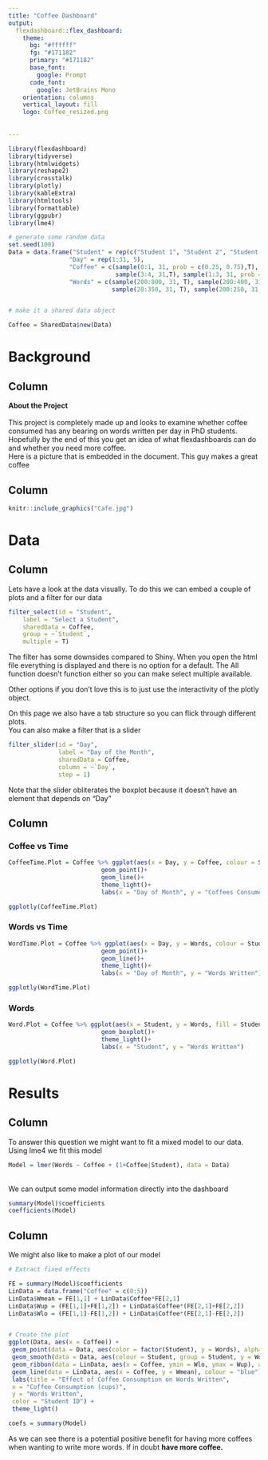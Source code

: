 ---
title: "Coffee Dashboard"
output: 
  flexdashboard::flex_dashboard:
    theme:
      bg: "#ffffff"
      fg: "#171182" 
      primary: "#171182"
      base_font:
        google: Prompt
      code_font:
        google: JetBrains Mono
    orientation: columns
    vertical_layout: fill
    logo: Coffee_resized.png
    
   
---

```{r setup, include=FALSE}
library(flexdashboard)
library(tidyverse)
library(htmlwidgets)
library(reshape2)
library(crosstalk)
library(plotly)
library(kableExtra)
library(htmltools)
library(formattable)
library(ggpubr)
library(lme4)

# generate some random data
set.seed(100)
Data = data.frame("Student" = rep(c("Student 1", "Student 2", "Student 3", "Student 4", "Student 5"), each = 31),
                 "Day" = rep(1:31, 5),
                 "Coffee" = c(sample(0:1, 31, prob = c(0.25, 0.75),T), sample(2:5, 31, T), sample(2:3, 31, prob = c(0.8, 0.2),T),
                              sample(3:4, 31,T), sample(1:3, 31, prob = c(0.5,0.25,0.25),T)),
                 "Words" = c(sample(200:800, 31, T), sample(200:400, 31, T), sample(60:1000, 31, T), 
                             sample(20:350, 31, T), sample(200:250, 31, T)))


# make it a shared data object

Coffee = SharedData$new(Data)


```

# Background

## Column
**About the Project**
<br>
<br>
This project is completely made up and looks to examine whether coffee consumed has any bearing on words written per day in PhD students. <br>
Hopefully by the end of this you get an idea of what flexdashboards can do and whether you need more coffee.
<br>
Here is a picture that is embedded in the document. This guy makes a great coffee

## Column

```{r}
knitr::include_graphics("Cafe.jpg")
```




# Data

## Column

Lets have a look at the data visually. To do this we can embed a couple of plots and a filter for our data

```{r}

filter_select(id = "Student",
    label = "Select a Student",
    sharedData = Coffee,
    group = ~`Student`,
    multiple = T)

```


The filter has some downsides compared to Shiny. When you open the html file everything is displayed and there is no option for a default. The All function doesn't function either so you can make select multiple available. <br>

Other options if you don't love this is to just use the interactivity of the plotly object.<br>

On this page we also have a tab structure so you can flick through different plots.
<br>
You can also make a filter that is a slider

```{r}

filter_slider(id = "Day",
              label = "Day of the Month",
              sharedData = Coffee,
              column = ~`Day`,
              step = 1)

```

Note that the slider obliterates the boxplot because it doesn't have an element that depends on "Day"

## Column {.tabset}

### Coffee vs Time
```{r}

CoffeeTime.Plot = Coffee %>% ggplot(aes(x = Day, y = Coffee, colour = Student, group = Student))+
                          geom_point()+
                          geom_line()+
                          theme_light()+
                          labs(x = "Day of Month", y = "Coffees Consumed")

ggplotly(CoffeeTime.Plot)

```

### Words vs Time
```{r}

WordTime.Plot = Coffee %>% ggplot(aes(x = Day, y = Words, colour = Student, group = Student))+
                          geom_point()+
                          geom_line()+
                          theme_light()+
                          labs(x = "Day of Month", y = "Words Written")

ggplotly(WordTime.Plot)

```


### Words
```{r}

Word.Plot = Coffee %>% ggplot(aes(x = Student, y = Words, fill = Student, group = Student))+
                          geom_boxplot()+
                          theme_light()+
                          labs(x = "Student", y = "Words Written")

ggplotly(Word.Plot)

```



# Results

## Column

To answer this question we might want to fit a mixed model to our data. <br>
Using lme4 we fit this model


```{r echo = T}

Model = lmer(Words ~ Coffee + (1+Coffee|Student), data = Data)
```

<br>
We can output some model information directly into the dashboard
<br>

```{r echo=T}
summary(Model)$coefficients
coefficients(Model)

```


## Column

We might also like to make a plot of our model

``` {r, fig.width = 8, fig.height = 6, fig.align = 'center'}


# Extract fixed effects

FE = summary(Model)$coefficients
LinData = data.frame("Coffee" = c(0:5))
LinData$Wmean = FE[1,1] + LinData$Coffee*FE[2,1]
LinData$Wup = (FE[1,1]+FE[1,2]) + LinData$Coffee*(FE[2,1]+FE[2,2])
LinData$Wlo = (FE[1,1]-FE[1,2]) + LinData$Coffee*(FE[2,1]-FE[2,2])


# Create the plot
ggplot(Data, aes(x = Coffee)) +
 geom_point(data = Data, aes(color = factor(Student), y = Words), alpha = 0.6) + # Scatter plot of data points
 geom_smooth(data = Data, aes(colour = Student, group = Student, y = Words), method = 'lm')+
 geom_ribbon(data = LinData, aes(x = Coffee, ymin = Wlo, ymax = Wup), alpha = 0.3, fill = "blue")+
 geom_line(data = LinData, aes(x = Coffee, y = Wmean), colour = "blue")+
 labs(title = "Effect of Coffee Consumption on Words Written",
 x = "Coffee Consumption (cups)",
 y = "Words Written",
 color = "Student ID") +
 theme_light()

coefs = summary(Model)

```

As we can see there is a potential positive benefit for having more coffees when wanting to write more words. If in doubt **have more coffee.**